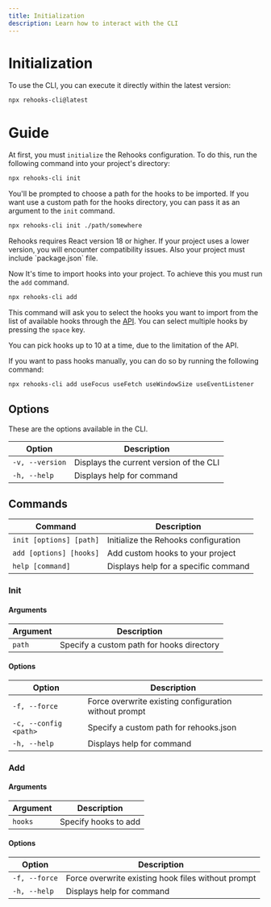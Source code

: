 ```yaml
---
title: Initialization
description: Learn how to interact with the CLI
---
```


# Initialization

To use the CLI, you can execute it directly within the latest version:

```bash title="Terminal"
npx rehooks-cli@latest
```

# Guide

At first, you must `initialize` the Rehooks configuration. To do this, run the following command into your project's directory:

```bash title="Terminal"
npx rehooks-cli init
```

You'll be prompted to choose a path for the hooks to be imported. If you want use a custom path for the hooks directory, you can pass it as an argument to the `init` command.

```bash title="Terminal"
npx rehooks-cli init ./path/somewhere
```

<Callout type="warn">
  Rehooks requires React version 18 or higher. If your project uses a lower
  version, you will encounter compatibility issues. Also your project must
  include `package.json` file.
</Callout>

Now It's time to import hooks into your project. To achieve this you must run the `add` command.

```bash title="Terminal"
npx rehooks-cli add
```

This command will ask you to select the hooks you want to import from the list of available hooks through the [API](/docs/api). You can select multiple hooks by pressing the `space` key.

<Callout type="info">
  You can pick hooks up to 10 at a time, due to the limitation of the API.
</Callout>

If you want to pass hooks manually, you can do so by running the following command:

```bash title="Terminal"
npx rehooks-cli add useFocus useFetch useWindowSize useEventListener
```

## Options

These are the options available in the CLI.

| Option          | Description                             |
| --------------- | --------------------------------------- |
| `-v, --version` | Displays the current version of the CLI |
| `-h, --help`    | Displays help for command               |

## Commands

| Command                 | Description                          |
| ----------------------- | ------------------------------------ |
| `init [options] [path]` | Initialize the Rehooks configuration |
| `add [options] [hooks]` | Add custom hooks to your project     |
| `help [command]`        | Displays help for a specific command |

### Init

#### Arguments

| Argument | Description                               |
| -------- | ----------------------------------------- |
| `path`   | Specify a custom path for hooks directory |

#### Options

| Option                | Description                                           |
| --------------------- | ----------------------------------------------------- |
| `-f, --force`         | Force overwrite existing configuration without prompt |
| `-c, --config <path>` | Specify a custom path for rehooks.json                |
| `-h, --help`          | Displays help for command                             |

### Add

#### Arguments

| Argument | Description          |
| -------- | -------------------- |
| `hooks`  | Specify hooks to add |

#### Options

| Option        | Description                                        |
| ------------- | -------------------------------------------------- |
| `-f, --force` | Force overwrite existing hook files without prompt |
| `-h, --help`  | Displays help for command                          |
